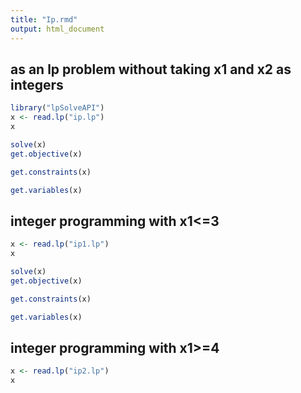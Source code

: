 ```yaml
---
title: "Ip.rmd"
output: html_document
---
```

## as an lp problem without taking x1 and x2 as integers
```r
library("lpSolveAPI")
x <- read.lp("ip.lp")
x
```

```r
solve(x)
get.objective(x)

```

```r
get.constraints(x)
```

```r
get.variables(x)
```

## integer programming with x1<=3
```r
x <- read.lp("ip1.lp")
x
```

```r
solve(x)
get.objective(x)
```
```r
get.constraints(x)
```

```r
get.variables(x)
```

## integer programming with x1>=4

```r
x <- read.lp("ip2.lp")
x
```

